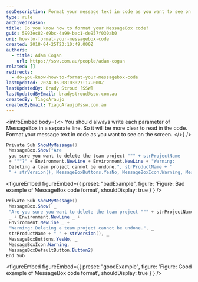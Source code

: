```yaml
---
seoDescription: Format your message text in code as you want to see on the screen. Write each parameter of MessageBox in a separate line for clarity.
type: rule
archivedreason:
title: Do you know how to format your MessageBox code?
guid: 5993ec82-d9bc-4a99-bac1-de957f030ab0
uri: how-to-format-your-messagebox-code
created: 2018-04-25T23:10:49.000Z
authors:
  - title: Adam Cogan
    url: https://ssw.com.au/people/adam-cogan
related: []
redirects:
  - do-you-know-how-to-format-your-messagebox-code
lastUpdated: 2024-06-08T03:27:17.000Z
lastUpdatedBy: Brady Stroud [SSW]
lastUpdatedByEmail: bradystroud@ssw.com.au
createdBy: TiagoAraujo
createdByEmail: TiagoAraujo@ssw.com.au
---
```


<introEmbed
  body={<>
You should always write each parameter of MessageBox in a separate line. So it will be more clear to read in the code. Format your message text in code as you want to see on the screen.
  </>}
/>
```cs
Private Sub ShowMyMessage()
 MessageBox.Show("Are
 you sure you want to delete the team project """ + strProjectName
 + """?" + Environment.NewLine + Environment.NewLine + "Warning:
 Deleting a team project cannot be undone.", strProductName + "
 " + strVersion(), MessageBoxButtons.YesNo, MessageBoxIcon.Warning, MessageBoxDefaultButton.Button2)
```

<figureEmbed figureEmbed={{
  preset: "badExample",
  figure: 'Figure: Bad example of MessageBox code format',
  shouldDisplay: true
} } />


```cs
Private Sub ShowMyMessage()
 MessageBox.Show( _
 "Are you sure you want to delete the team project """ + strProjectName + """?"
 _ + Environment.NewLine _ +
 Environment.NewLine _ +
 "Warning: Deleting a team project cannot be undone.", _
 strProductName + " " + strVersion(), _
 MessageBoxButtons.YesNo, _
 MessageBoxIcon.Warning, _
 MessageBoxDefaultButton.Button2)
End Sub
```

<figureEmbed figureEmbed={{
  preset: "goodExample",
  figure: 'Figure: Good example of MessageBox code format',
  shouldDisplay: true
} } />
